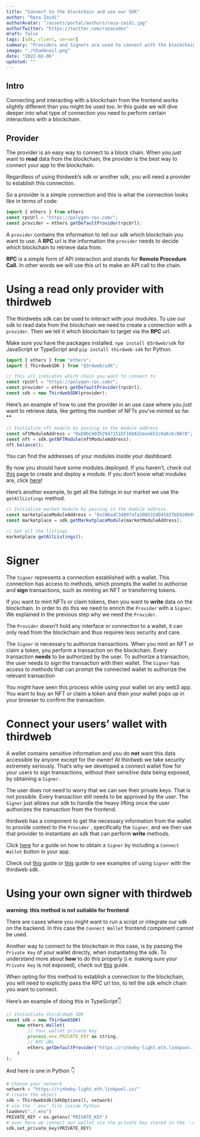 ```yaml
---
title: "Connect to the blockchain and use our SDK"
author: "Raza Zaidi"
authorAvatar: "/assets/portal/authors/raza-zaidi.jpg"
authorTwitter: "https://twitter.com/razacodes"
draft: false
tags: [sdk, client, server]
summary: "Providers and Signers are used to connect with the blockchain. Find out how to do this to use our sdk"
image: "./thumbnail.png"
date: "2022-02-06"
updated: ""
---
```


## Intro

Connecting and interacting with a blockchain from the frontend works slightly different than you might be used too. In this guide we will dive deeper into what type of connection you need to perform certain interactions with a blockchain.

## Provider

The provider is an easy way to connect to a block chain. When you _just_ want to **read** data from the blockchain, the provider is the best way to connect your app to the blockchain.

Regardless of using thirdweb’s sdk or another sdk, you will need a provider to establish this connection.

So a provider is a simple connection and this is what the connection looks like in terms of code:

```jsx
import { ethers } from ethers
const rpcUrl = "https://polygon-rpc.com/";
const provider = ethers.getDefaultProvider(rpcUrl);
```

A `provider` contains the information to tell our sdk which blockchain you want to use. A **RPC** url is the information the `provider` needs to decide which blockchain to retrieve data from.

**RPC** is a simple form of API interaction and stands for **Remote Procedure Call.** In other words we will use this url to make an API call to the chain.

# Using a read only provider with thirdweb

The thirdwebs sdk can be used to interact with your modules. To use our sdk to read data from the blockchain we need to create a connection with a `provider`. Then we tell it which blockchain to target via the **RPC** url.

Make sure you have the packages installed. `npm install @3rdweb/sdk` for JavaScript or TypeScript and `pip install thirdweb-sdk` for Python.

```jsx
import { ethers } from "ethers";
import { ThirdwebSDK } from "@3rdweb/sdk";

// This url indicates which chain you want to connect to
const rpcUrl = "https://polygon-rpc.com/";
const provider = ethers.getDefaultProvider(rpcUrl);
const sdk = new ThirdwebSDK(provider);
```

Here’s an example of how to use the provider in an use case where you _just_ want to retrieve data, like getting the number of NFTs you’ve minted so far. \*\*

```jsx
// Initialize nft module by passing in the module address
const nftModuleAddress = "0xD9bC403529471515F16DA32eee652c0a6cEcBA78";
const nft = sdk.getNFTModule(nftModuleAddress);
nft.balance();
```

You can find the addresses of your modules inside your dashboard.

By now you should have some modules deployed. If you haven’t, check out [this](/portal/learn/projects) page to create and deploy a module. If you don’t know what modules are, click [here](/portal/learn/introduction)!

Here’s another example, to get all the listings in our market we use the `getAllListings` method.

```jsx
// Initialize market module by passing in the module address
const marketplaceModuleAddress = "0xC06adC34097afa2085324D4192fbE9206059f8e0";
const marketplace = sdk.getMarketplaceModule(marketModuleAddress);

// Get all the listings
marketplace.getAllListings();
```

# Signer

The `Signer` represents a connection established with a wallet. This connection has access to methods, which prompts the wallet to authorise and **sign** transactions, such as minting an NFT or transferring tokens.

If you want to mint NFTs or claim tokens, then you want to **write** data on the blockchain. In order to do this we need to enrich the `Provider` with a `Signer`. We explained in the previous step why we need the `Provider`.

The `Provider` doesn’t hold any interface or connection to a wallet, it can only read from the blockchain and thus requires less security and care.

The `Signer` is necessary to authorize transactions. When you mint an NFT or claim a token, you perform a transaction on the blockchain. Every transaction **needs** to be authorized by the user. To authorize a transaction, the user needs to sign the transaction with their wallet. The `Signer` has access to methods that can prompt the connected wallet to authorize the relevant transaction

You might have seen this process while using your wallet on any web3 app. You want to buy an NFT or claim a token and then your wallet pops up in your browser to confirm the transaction.

# Connect your users’ wallet with thirdweb

A wallet contains sensitive information and you do **not** want this data accessible by anyone except for the owner! At thirdweb we take security extremely seriously. That’s why we developed a connect wallet flow for your users to sign transactions, without their sensitive data being exposed, by obtaining a `Signer`.

The user does not need to worry that we can see their private keys. That is not possible. Every transaction still needs to be approved by the user. The `Signer` just allows our sdk to handle the heavy lifting once the user authorizes the transaction from the frontend.

thirdweb has a component to get the necessary information from the wallet to provide context to the `Provider` , specifically the `Signer`, and we then use that provider to instantiate an sdk that can perform **write** methods.

Click [here](/portal/guides/add-connectwallet-to-your-website) for a guide on how to obtain a `Signer` by including a `Connect Wallet` button in your app.

Check out [this](/portal/guides/token-button-react) guide or [this](/portal/guides/claim-button-react) guide to see examples of using `Signer` with the thirdweb sdk.

# Using your own signer with thirdweb

**warning: this method is not suitable for frontend**

There are cases where you might want to run a script or integrate our sdk on the backend. In this case the `Connect Wallet` frontend component cannot be used.

Another way to connect to the blockchain in this case, is by passing the `Private Key` of your wallet directly, when instantiating the sdk. To understand more about **how** to do this properly (i.e. making sure your `Private Key` is not exposed), check out [this](/portal/guides/sdk-guide) guide.

When opting for this method to establish a connection to the blockchain, you will need to explicitly pass the RPC url too, to tell the sdk which chain you want to connect.

Here’s an example of doing this in TypeScript👇

```jsx
// Instantiate thirdrdweb SDK
const sdk = new ThirdwebSDK(
    new ethers.Wallet(
        // Your wallet private key
        process.env.PRIVATE_KEY as string,
        // RPC URL
        ethers.getDefaultProvider("https://rinkeby-light.eth.linkpool.io/")
    )
);
```

And here is one in Python 👇

```python
# choose your network
network = "https://rinkeby-light.eth.linkpool.io/"
# create the object
sdk = ThirdwebSdk(SdkOptions(), network)
# use the '.env' file inside Python
loadenv("./.env")
PRIVATE_KEY = os.getenv('PRIVATE_KEY')
# over here we connect our wallet via the private key stored in the '.env' file
sdk.set_private_key(PRIVATE_KEY)
```

<MdxNavigation>
  <MdxNavigationItem
    href="/portal/learn/modules/pack"
    title="Pack"
  />
  <MdxNavigationItem href="/portal/learn/recipes" title="Recipes" next />
</MdxNavigation>